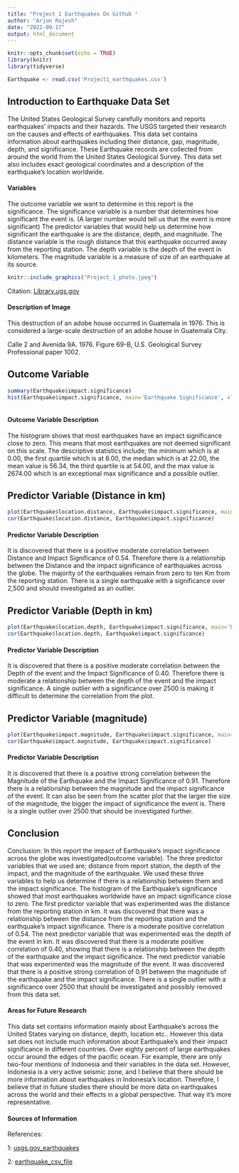 ```yaml
---
title: "Project 1 Earthquakes On Github "
author: "Arjun Rajesh"
date: "2022-09-17"
output: html_document
---
```


```r
knitr::opts_chunk$set(echo = TRUE)
library(knitr)
library(tidyverse)
```

```r
Earthquake <- read.csv('Project1_earthquakes.csv')

```

## Introduction to Earthquake Data Set

The United States Geological Survey carefully monitors and reports earthquakes' impacts and their hazards. The USGS targeted their research on the causes and effects of earthquakes. This data set contains information about earthquakes including their distance, gap, magnitude, depth, and significance. These Earthquake records are collected from around the world from the United States Geological Survey. This data set also includes exact geological coordinates and a description of the earthquake's location worldwide.

#### Variables

The outcome variable we want to determine in this report is the significance. The significance variable is a number that determines how significant the event is. (A larger number would tell us that the event is more significant) The predictor variables that would help us determine how significant the earthquake is are the distance, depth, and magnitude. The distance variable is the rough distance that this earthquake occurred away from the reporting station. The depth variable is the depth of the event in kilometers. The magnitude variable is a measure of size of an earthquake at its source.

```r
knitr::include_graphics("Project_1_photo.jpeg")


```

Citation: [Library.ugs.gov](https://library.usgs.gov/photo/#/item/51dc4582e4b0f81004b7b585)

#### Description of Image

This destruction of an adobe house occurred in Guatemala in 1976. This is considered a large-scale destruction of an adobe house in Guatemala City.

Calle 2 and Avenida 9A. 1976. Figure 69-B, U.S. Geological Survey Professional paper 1002.

## Outcome Variable

```r
summary(Earthquake$impact.significance)
hist(Earthquake$impact.significance, main='Earthquake Significance', xlab='Impact Significance', col='steelblue1', breaks = 50,xlim=c(0,700))



```

#### Outcome Variable Description

The histogram shows that most earthquakes have an impact significance close to zero. This means that most earthquakes are not deemed significant on this scale. The descriptive statistics include; the minimum which is at 0.00, the first quartile which is at 8.00, the median which is at 22.00, the mean value is 56.34, the third quartile is at 54.00, and the max value is 2674.00 which is an exceptional max significance and a possible outlier.

## Predictor Variable (Distance in km)

```r
plot(Earthquake$location.distance, Earthquake$impact.significance, main= 'Distance V. Significance', xlab='Distance from report station (km)', ylab='Impact Significance', pch=20, col='darkorchid1')
cor(Earthquake$location.distance, Earthquake$impact.significance)
```

#### **Predictor Variable Description**

It is discovered that there is a positive moderate correlation between Distance and Impact Significance of 0.54. Therefore there is a relationship between the Distance and the impact significance of earthquakes across the globe. The majority of the earthquakes remain from zero to ten Km from the reporting station. There is a single earthquake with a significance over 2,500 and should investigated as an outlier.

## Predictor Variable (Depth in km)

```r
plot(Earthquake$location.depth, Earthquake$impact.significance, main='Depth of Earthquakes V. Significance', xlab='Depth (km)', ylab='Impact Significance', pch=20, col='cyan4')
cor(Earthquake$location.depth, Earthquake$impact.significance)
```

#### **Predictor Variable Description**

It is discovered that there is a positive moderate correlation between the Depth of the event and the Impact Significance of 0.40. Therefore there is moderate a relationship between the depth of the event and the impact significance. A single outlier with a significance over 2500 is making it difficult to determine the correlation from the plot.

## Predictor Variable (magnitude)

```r
plot(Earthquake$impact.magnitude, Earthquake$impact.significance, main='Magnitude V. Significance', xlab='Magnitude of Earthquake', ylab='Impact Significance', pch=20, col='darksalmon')
cor(Earthquake$impact.magnitude, Earthquake$impact.significance)
```

#### **Predictor Variable Description**

It is discovered that there is a positive strong correlation between the Magnitude of the Earthquake and the Impact Significance of 0.91. Therefore there is a relationship between the magnitude and the impact significance of the event. It can also be seen from the scatter plot that the larger the size of the magnitude, the bigger the impact of significance the event is. There is a single outlier over 2500 that should be investigated further.

## Conclusion

Conclusion: In this report the impact of Earthquake's impact significance across the globe was investigated(outcome variable). The three predictor variables that we used are; distance from report station, the depth of the impact, and the magnitude of the earthquake. We used these three variables to help us determine if there is a relationship between them and the impact significance. The histogram of the Earthquake's significance showed that most earthquakes worldwide have an impact significance close to zero. The first predictor variable that was experimented was the distance from the reporting station in km. It was discovered that there was a relationship between the distance from the reporting station and the earthquake's impact significance. There is a moderate positive correlation of 0.54. The next predictor variable that was experimented was the depth of the event in km. It was discovered that there is a moderate positive correlation of 0.40, showing that there is a relationship between the depth of the earthquake and the impact significance. The next predictor variable that was experimented was the magnitude of the event. It was discovered that there is a positive strong correlation of 0.91 between the magnitude of the earthquake and the impact significance. There is a single outlier with a significance over 2500 that should be investigated and possibly removed from this data set.

#### Areas for Future Research

This data set contains information mainly about Earthquake's across the United States varying on distance, depth, location etc.. However this data set does not include much information about Earthquake's and their impact significance in different countries. Over eighty percent of large earthquakes occur around the edges of the pacific ocean. For example, there are only two-four mentions of Indonesia and their variables in the data set. However, Indonesia is a very active seismic zone, and I believe that there should be more information about earthquakes in Indonesia's location. Therefore, I believe that in future studies there should be more data on earthquakes across the world and their effects in a global perspective. That way it's more representative.

#### Sources of Information

References:

1: [usgs.gov_earthquakes](https://www.usgs.gov/programs/earthquake-hazards/earthquakes)

2: [earthquake_csv_file](https://think.cs.vt.edu/corgis/csv/earthquakes/)

